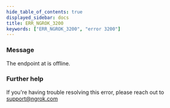 ```yaml
---
hide_table_of_contents: true
displayed_sidebar: docs
title: ERR_NGROK_3200
keywords: ["ERR_NGROK_3200", "error 3200"]
---
```



### Message

The endpoint at <EndpointUrlOrigin fallback="HOSTNAME" /> is offline.

<ErrorDetails />

### Further help

If you're having trouble resolving this error, please reach out to [support@ngrok.com](mailto:support@ngrok.com?subject=Help%20with%20ERR_NGROK_3200)
